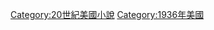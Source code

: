 {{Year by category
|m=1
|c=9
|d=3
|y=6
|cat=美國小說
|sortkey=小說
|parent=
|subcat=1936年小說
}}

[[Category:20世紀美國小說|Category:20世紀美國小說]]
[[Category:1936年美國|Category:1936年美國]]